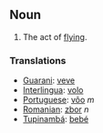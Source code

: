 ==Noun==
# The act of [[fly]]ing.
===Translations===
*[[Guarani]]: [[veve]]
*[[Interlingua]]: [[volo]]
*[[Portuguese]]: [[vôo]] ''m''
*[[Romanian]]: [[zbor]] ''n''
*[[Tupinambá]]: [[bebé]]